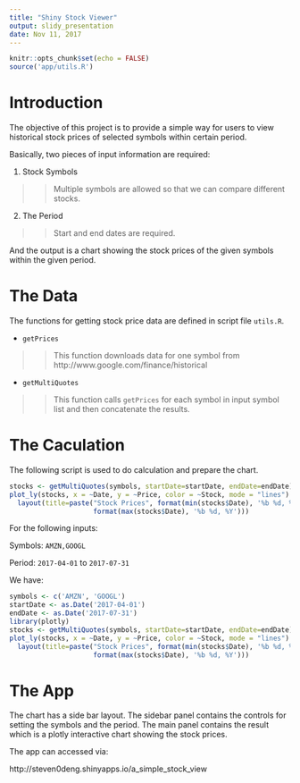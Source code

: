 ```yaml
---
title: "Shiny Stock Viewer"
output: slidy_presentation
date: Nov 11, 2017
---
```


```r
knitr::opts_chunk$set(echo = FALSE)
source('app/utils.R')
```

# Introduction

The objective of this project is to provide a simple way for users to view historical stock prices of selected symbols within certain period.

Basically, two pieces of input information are required:

1. Stock Symbols

>>
   Multiple symbols are allowed so that we can compare different stocks.

2. The Period

>>
   Start and end dates are required.

And the output is a chart showing the stock prices of the given symbols within the given period.

# The Data

The functions for getting stock price data are defined in script file `utils.R`.

- `getPrices`

>>
   This function downloads data for one symbol from http://www.google.com/finance/historical

- `getMultiQuotes`

>>
   This function calls `getPrices` for each symbol in input symbol list and then concatenate the results.


# The Caculation

The following script is used to do calculation and prepare the chart.

```r
stocks <- getMultiQuotes(symbols, startDate=startDate, endDate=endDate)
plot_ly(stocks, x = ~Date, y = ~Price, color = ~Stock, mode = "lines") %>%
  layout(title=paste("Stock Prices", format(min(stocks$Date), '%b %d, %Y'), "to",
                     format(max(stocks$Date), '%b %d, %Y')))
```

For the following inputs:

Symbols: `AMZN,GOOGL`

Period: `2017-04-01` to `2017-07-31`

We have:

```r
symbols <- c('AMZN', 'GOOGL')
startDate <- as.Date('2017-04-01')
endDate <- as.Date('2017-07-31')
library(plotly)
stocks <- getMultiQuotes(symbols, startDate=startDate, endDate=endDate)
plot_ly(stocks, x = ~Date, y = ~Price, color = ~Stock, mode = "lines") %>%
  layout(title=paste("Stock Prices", format(min(stocks$Date), '%b %d, %Y'), "to",
                     format(max(stocks$Date), '%b %d, %Y')))
```

# The App

The chart has a side bar layout. The sidebar panel contains the controls for setting the symbols and the period. The main panel contains the result which is a plotly interactive chart showing the stock prices.

The app can accessed via:

http://steven0deng.shinyapps.io/a_simple_stock_view

